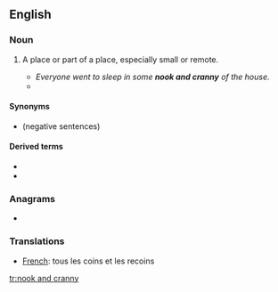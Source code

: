 ==English==

===Noun===
{{en-noun|head=[[nook]] and [[cranny]]|nooks and crannies}}

# {{label|en|idiomatic}} A place or part of a place, especially small or remote.
#* ''Everyone went to sleep in some '''nook and cranny''' of the house.''
#* {{quote-book
|year=1966
|author=Pat Shaw Iversen (tr.)
|chapter=Soup from a Sausage Peg
|title=The Snow Queen and Other Tales
|edition=1st ed.
|original=Fairy Tales
|by={{w|Hans Christian Andersen}}
|page=224
|pageurl=http://books.google.com/books?id=2tjWAAAAMAAJ&q=%22from+your+own+nook+and+cranny%22#search_anchor
|passage=It's strange to come away from home, from your own '''nook and cranny''', to go by ship – which is also a kind of '''nook and cranny''' – and then suddenly be more than a hundred miles away and stand in a foreign land!}}

====Synonyms====
* {{l|en|nook or cranny}} (negative sentences)

====Derived terms====
* {{l|en|every nook and cranny}}
* {{l|en|every old nook and cranny}}

===Anagrams===
* {{l|en|crook and nanny}}

===Translations===
*[[French]]:  tous les coins et les recoins 

[[tr:nook and cranny]]